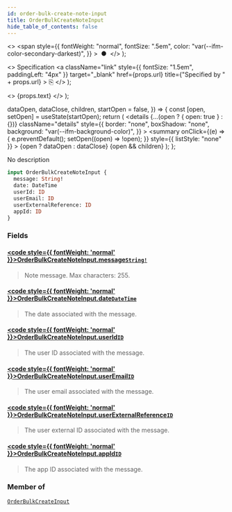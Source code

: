 ```yaml
---
id: order-bulk-create-note-input
title: OrderBulkCreateNoteInput
hide_table_of_contents: false
---
```


  <>
    <span
      style={{
        fontWeight: "normal",
        fontSize: ".5em",
        color: "var(--ifm-color-secondary-darkest)",
      }}
    >
      &nbsp;●&nbsp;
    </span>
  </>
);

  <>
    Specification
    <a
      className="link"
      style={{ fontSize: "1.5em", paddingLeft: "4px" }}
      target="\_blank"
      href={props.url}
      title={"Specified by " + props.url}
    >
      ⎘
    </a>
  </>
);

  <>
    <span className={props.class}>{props.text}</span>
  </>
);


  dataOpen,
  dataClose,
  children,
  startOpen = false,
}) => {
  const [open, setOpen] = useState(startOpen);
  return (
    <details
      {...(open ? { open: true } : {})}
      className="details"
      style={{
        border: "none",
        boxShadow: "none",
        background: "var(--ifm-background-color)",
      }}
    >
      <summary
        onClick={(e) => {
          e.preventDefault();
          setOpen((open) => !open);
        }}
        style={{ listStyle: "none" }}
      >
        {open ? dataOpen : dataClose}
      </summary>
      {open && children}
    </details>
  );
};

No description

```graphql
input OrderBulkCreateNoteInput {
  message: String!
  date: DateTime
  userId: ID
  userEmail: ID
  userExternalReference: ID
  appId: ID
}
```

### Fields

#### [<code style={{ fontWeight: 'normal' }}>OrderBulkCreateNoteInput.<b>message</b></code>](#)<Bullet />[`String!`](../../../api-reference/miscellaneous/scalars/string) <Badge class="badge badge--secondary" text="non-null"/> <Badge class="badge badge--secondary" text="scalar"/>

> Note message. Max characters: 255.

#### [<code style={{ fontWeight: 'normal' }}>OrderBulkCreateNoteInput.<b>date</b></code>](#)<Bullet />[`DateTime`](../../../api-reference/miscellaneous/scalars/date-time) <Badge class="badge badge--secondary" text="scalar"/>

> The date associated with the message.

#### [<code style={{ fontWeight: 'normal' }}>OrderBulkCreateNoteInput.<b>userId</b></code>](#)<Bullet />[`ID`](../../../api-reference/miscellaneous/scalars/id) <Badge class="badge badge--secondary" text="scalar"/>

> The user ID associated with the message.

#### [<code style={{ fontWeight: 'normal' }}>OrderBulkCreateNoteInput.<b>userEmail</b></code>](#)<Bullet />[`ID`](../../../api-reference/miscellaneous/scalars/id) <Badge class="badge badge--secondary" text="scalar"/>

> The user email associated with the message.

#### [<code style={{ fontWeight: 'normal' }}>OrderBulkCreateNoteInput.<b>userExternalReference</b></code>](#)<Bullet />[`ID`](../../../api-reference/miscellaneous/scalars/id) <Badge class="badge badge--secondary" text="scalar"/>

> The user external ID associated with the message.

#### [<code style={{ fontWeight: 'normal' }}>OrderBulkCreateNoteInput.<b>appId</b></code>](#)<Bullet />[`ID`](../../../api-reference/miscellaneous/scalars/id) <Badge class="badge badge--secondary" text="scalar"/>

> The app ID associated with the message.

### Member of

[`OrderBulkCreateInput`](../../../api-reference/orders/inputs/order-bulk-create-input) <Badge class="badge badge--secondary" text="input"/>
